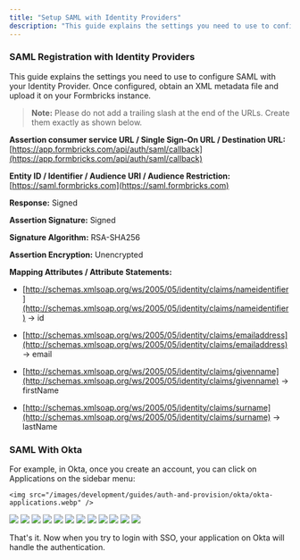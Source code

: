 ```yaml
---
title: "Setup SAML with Identity Providers"
description: "This guide explains the settings you need to use to configure SAML with your Identity Provider. Once configured, obtain an XML metadata file and upload it on your Formbricks instance."
---
```


### SAML Registration with Identity Providers

This guide explains the settings you need to use to configure SAML with your Identity Provider. Once configured, obtain an XML metadata file and upload it on your Formbricks instance.

> **Note:** Please do not add a trailing slash at the end of the URLs. Create them exactly as shown below.

**Assertion consumer service URL / Single Sign-On URL / Destination URL:** [https://app.formbricks.com/api/auth/saml/callback](https://app.formbricks.com/api/auth/saml/callback)

**Entity ID / Identifier / Audience URI / Audience Restriction:** [https://saml.formbricks.com](https://saml.formbricks.com)

**Response:** Signed

**Assertion Signature:** Signed

**Signature Algorithm:** RSA-SHA256

**Assertion Encryption:** Unencrypted

**Mapping Attributes / Attribute Statements:**

* [http://schemas.xmlsoap.org/ws/2005/05/identity/claims/nameidentifier](http://schemas.xmlsoap.org/ws/2005/05/identity/claims/nameidentifier) -> id

* [http://schemas.xmlsoap.org/ws/2005/05/identity/claims/emailaddress](http://schemas.xmlsoap.org/ws/2005/05/identity/claims/emailaddress) -> email

* [http://schemas.xmlsoap.org/ws/2005/05/identity/claims/givenname](http://schemas.xmlsoap.org/ws/2005/05/identity/claims/givenname) -> firstName

* [http://schemas.xmlsoap.org/ws/2005/05/identity/claims/surname](http://schemas.xmlsoap.org/ws/2005/05/identity/claims/surname) -> lastName

### SAML With Okta

<Steps>
  <Step title="Create an application with your OIDC provider">
    For example, in Okta, once you create an account, you can click on Applications on the sidebar menu:

    <img src="/images/development/guides/auth-and-provision/okta/okta-applications.webp" />
  </Step>

  <Step title="Click on Create App Integration">
    <img src="/images/development/guides/auth-and-provision/okta/create-app-integration.webp" />
  </Step>

  <Step title="Select SAML 2.0 in the modal form, and click Next">
    <img src="/images/development/guides/auth-and-provision/okta/select-saml-2.0.webp" />
  </Step>

  <Step title="Fill the general settings as shown and click Next">
    <img src="/images/development/guides/auth-and-provision/okta/general-settings.webp" />
  </Step>

  <Step title="Fill the fields mapping as shown and click Next">
    <img src="/images/development/guides/auth-and-provision/okta/fields-mapping.webp" />
  </Step>

  <Step title="Enter the SAML Integration Settings as shown and click Next">
    <img src="/images/development/guides/auth-and-provision/okta/saml-integration-settings.webp" />
  </Step>

  <Step title="Check the internal app checkbox and click Finish">
    <img src="/images/development/guides/auth-and-provision/okta/internal-app.webp" />
  </Step>

  <Step title="Check that the app is created successfully">
    <img src="/images/development/guides/auth-and-provision/okta/app-created.webp" />
  </Step>

  <Step title="Click on the app and head over to the Assignments tab">
    <img src="/images/development/guides/auth-and-provision/okta/assignments-tab.webp" />
  </Step>

  <Step title="Click on Assign button and select Assign to People">
    <img src="/images/development/guides/auth-and-provision/okta/assign-to-people.webp" />
  </Step>

  <Step title="Select the users you want to assign the app to and click Assign">
    <img src="/images/development/guides/auth-and-provision/okta/select-users.webp" />
  </Step>

  <Step title="Head over to the Sign On tab and scroll to the bottom to get the metadata, click on the Actions button">
    <img src="/images/development/guides/auth-and-provision/okta/actions-button.webp" />
  </Step>

  <Step title="Click on View IdP metadata">
    <img src="/images/development/guides/auth-and-provision/okta/view-idp-metadata.webp" />
  </Step>

  <Step title="Copy the metadata and paste it in the Formbricks SAML configuration" />
</Steps>

That's it. Now when you try to login with SSO, your application on Okta will handle the authentication.